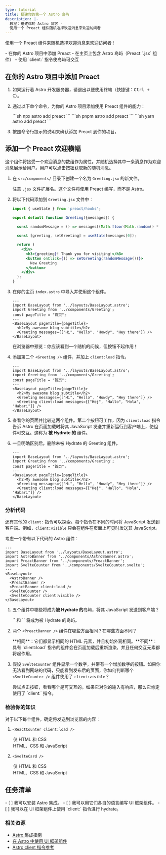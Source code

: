 ```yaml
---
type: tutorial
title: 搭建你的第一个 Astro 岛屿
description: |-
  教程：搭建你的 Astro 博客 -
  使用一个 Preact 组件随机选择欢迎消息来欢迎访问者
---
```


使用一个 Preact 组件来随机选择欢迎消息来欢迎访问者！

<PreCheck>
  - 在你的 Astro 项目中添加 Preact
  - 在主页上包含 Astro 岛屿（Preact `.jsx` 组件）
  - 使用 `client:` 指令使岛屿可交互
</PreCheck>

## 在你的 Astro 项目中添加 Preact

1. 如果运行着 Astro 开发服务器，请退出以便使用终端（快捷键：<kbd>Ctrl + C</kbd>）。

2. 通过以下单个命令，为你的 Astro 项目添加使用 Preact 组件的能力：

    <PackageManagerTabs>
      <Fragment slot="npm">
        ```sh
        npx astro add preact
        ```
      </Fragment>
      <Fragment slot="pnpm">
        ```sh
        pnpm astro add preact
        ```
      </Fragment>
      <Fragment slot="yarn">
        ```sh
        yarn astro add preact
        ```
      </Fragment>
    </PackageManagerTabs>

2. 按照命令行提示的说明来确认添加 Preact 到你的项目。

## 添加一个 Preact 欢迎横幅

这个组件将接受一个欢迎消息的数组作为属性，并随机选择其中一条消息作为欢迎消息展示给用户。用户可以点击按钮获取新的随机消息。

1. 在 `src/components/` 目录下创建一个名为 `Greeting.jsx` 的新文件。

    注意 `.jsx` 文件扩展名。这个文件将使用 Preact 编写，而不是 Astro。

2. 将以下代码添加到 `Greeting.jsx` 文件中：

    ```jsx title="src/components/Greeting.jsx"
    import { useState } from 'preact/hooks';

    export default function Greeting({messages}) {

      const randomMessage = () => messages[(Math.floor(Math.random() * messages.length))];
      
      const [greeting, setGreeting] = useState(messages[0]);

      return (
        <div> 
          <h3>{greeting}! Thank you for visiting!</h3>
          <button onClick={() => setGreeting(randomMessage())}>
            New Greeting
          </button>
        </div>
      );
    }
    ```

3. 在你的主页 `index.astro` 中导入并使用这个组件。

    ```astro title="src/pages/index.astro" ins={3,8}
    ---
    import BaseLayout from '../layouts/BaseLayout.astro';
    import Greeting from '../components/Greeting';
    const pageTitle = "首页";
    ---
    <BaseLayout pageTitle={pageTitle}>
      <h2>My awesome blog subtitle</h2>
      <Greeting messages={["Hi", "Hello", "Howdy", "Hey there"]} />
    </BaseLayout>
    ```

    在浏览器中预览：你应该看到一个随机的问候，但按钮不起作用！

4. 添加第二个 `<Greeting />` 组件，并加上 `client:load` 指令。

    ```astro title="src/pages/index.astro" ins={9} "client:load"
    ---
    import BaseLayout from '../layouts/BaseLayout.astro';
    import Greeting from '../components/Greeting';
    const pageTitle = "首页";
    ---
    <BaseLayout pageTitle={pageTitle}>
      <h2>My awesome blog subtitle</h2>
      <Greeting messages={["Hi", "Hello", "Howdy", "Hey there"]} />
      <Greeting client:load messages={["Hej", "Hallo", "Hola", "Habari"]} />
    </BaseLayout>
    ```

  5. 查看你的页面并比较这两个组件。第二个按钮可工作，因为 `client:load` 指令告诉 Astro 在页面加载时将其 JavaScript 发送并重新运行到客户端上，使组件可交互。这称为 **被 Hydrate 的** 组件。
  
  6. 一旦明确区别后，删除未被 Hydrate 的 Greeting 组件。

      ```astro title="src/pages/index.astro" del={8} "client:load"
      ---
      import BaseLayout from '../layouts/BaseLayout.astro';
      import Greeting from '../components/Greeting';
      const pageTitle = "首页";
      ---
      <BaseLayout pageTitle={pageTitle}>
        <h2>My awesome blog subtitle</h2>
        <Greeting messages={["Hi", "Hello", "Howdy", "Hey there"]} />
        <Greeting client:load messages={["Hej", "Hallo", "Hola", "Habari"]} />
      </BaseLayout>
      ```

<Box icon="question-mark">

### 分析代码

还有其他的 `client:` 指令可以探索。每个指令在不同的时间将 JavaScript 发送到客户端。例如，`client:visible` 只会在组件在页面上可见时发送其 JavaScript。

考虑一个带有以下代码的 Astro 组件：

```astro
---
import BaseLayout from '../layouts/BaseLayout.astro';
import AstroBanner from '../components/AstroBanner.astro';
import PreactBanner from '../components/PreactBanner';
import SvelteCounter from '../components/SvelteCounter.svelte';
---
<BaseLayout>
  <AstroBanner />
  <PreactBanner />
  <PreactBanner client:load />
  <SvelteCounter />
  <SvelteCounter client:visible />
</BaseLayout>
```

1. 五个组件中哪些将成为**被 Hydrate 的**岛屿，将其 JavaScript 发送到客户端？

    <p>
      <Spoiler>`<PreactBanner client:load />` 和 `<SvelteCounter client:visible />` 将成为被 Hydrate 的岛屿。</Spoiler>
    </p>

2. 两个 `<PreactBanner />` 组件在哪些方面相同？在哪些方面不同？

    <p>
      <Spoiler>**相同**：它们都显示相同的 HTML 元素，并且初始外观相同。**不同**：具有 `client:load` 指令的组件会在页面加载后重新渲染，并且任何交互元素都将起作用。</Spoiler>
    </p>

3. 假设 `SvelteCounter` 组件显示一个数字，并带有一个增加数字的按钮。如果你无法看到网站的代码，只能看到发布后的页面，你如何判断哪个 `<SvelteCounter />` 组件使用了 `client:visible`？

    <p>
      <Spoiler>尝试点击按钮，看看哪个是可交互的。如果它对你的输入有响应，那么它肯定使用了 `client:` 指令。</Spoiler>
    </p>
</Box>

<Box icon="question-mark">

### 检验你的知识

对于以下每个组件，确定将发送到浏览器的内容：

1. `<ReactCounter client:load />`

    <MultipleChoice>
      <Option>
        仅 HTML 和 CSS
      </Option>
      <Option isCorrect>
        HTML、CSS 和 JavaScript
      </Option>
    </MultipleChoice>

2. `<SvelteCard />`

    <MultipleChoice>
      <Option  isCorrect>
        仅 HTML 和 CSS
      </Option>
      <Option>
        HTML、CSS 和 JavaScript
      </Option>
    </MultipleChoice>
</Box>

<Box icon="check-list">

## 任务清单

<Checklist>
- [ ] 我可以安装 Astro 集成。
- [ ] 我可以用它们各自的语言编写 UI 框架组件。
- [ ] 我可以在 UI 框架组件上使用 `client:` 指令进行 hydrate。
</Checklist>
</Box>

### 相关资源

- [Astro 集成指南](/zh-cn/guides/integrations-guide/)
- [在 Astro 中使用 UI 框架组件](/zh-cn/core-concepts/framework-components/#使用框架组件)
- [Astro client 指令参考](/zh-cn/reference/directives-reference/#客户端指令)
